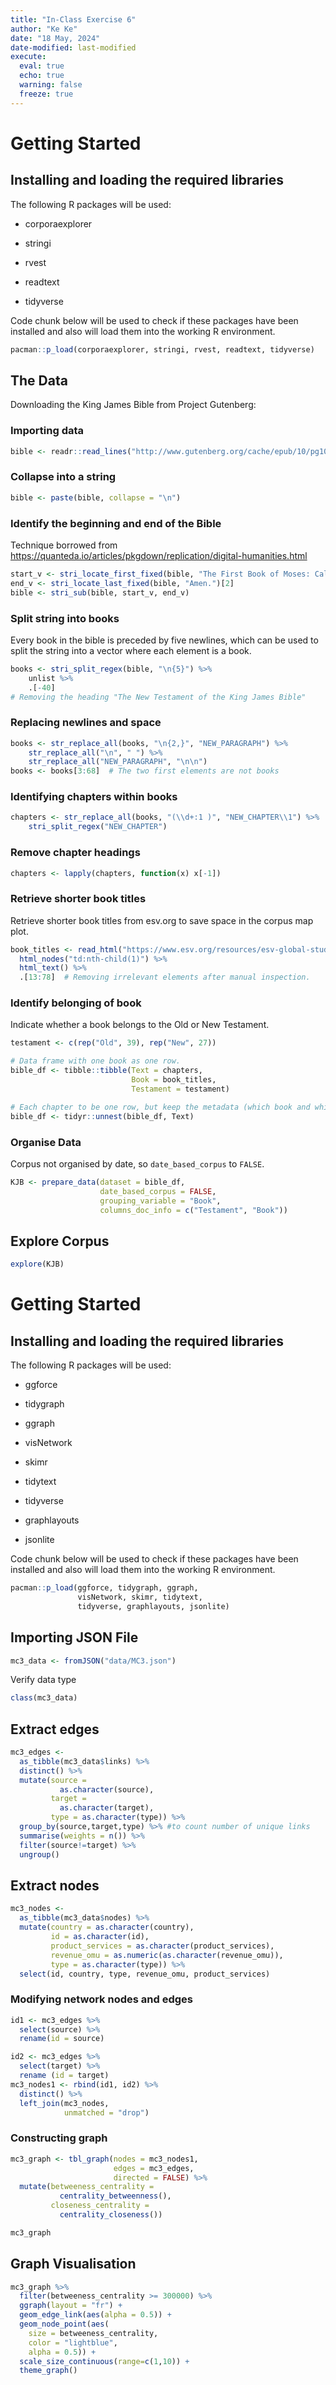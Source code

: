 ```yaml
---
title: "In-Class Exercise 6"
author: "Ke Ke"
date: "18 May, 2024"
date-modified: last-modified
execute: 
  eval: true
  echo: true
  warning: false
  freeze: true
---
```


# Getting Started

## Installing and loading the required libraries

The following R packages will be used:

-   corporaexplorer

-   stringi

-   rvest

-   readtext

-   tidyverse

Code chunk below will be used to check if these packages have been installed and also will load them into the working R environment.

```r
pacman::p_load(corporaexplorer, stringi, rvest, readtext, tidyverse)
```

## **The Data**

Downloading the King James Bible from Project Gutenberg:

### **Importing data**

```r
bible <- readr::read_lines("http://www.gutenberg.org/cache/epub/10/pg10.txt")
```

### Collapse into a string

```r
bible <- paste(bible, collapse = "\n")
```

### **Identify the beginning and end of the Bible**

Technique borrowed from <https://quanteda.io/articles/pkgdown/replication/digital-humanities.html>

```r

start_v <- stri_locate_first_fixed(bible, "The First Book of Moses: Called Genesis")[1]
end_v <- stri_locate_last_fixed(bible, "Amen.")[2]
bible <- stri_sub(bible, start_v, end_v)
```

### **Split string into books**

Every book in the bible is preceded by five newlines, which can be used to split the string into a vector where each element is a book.

```r
books <- stri_split_regex(bible, "\n{5}") %>%
    unlist %>%
    .[-40]  
# Removing the heading "The New Testament of the King James Bible"
```

### **Replacing newlines and space**

```r
books <- str_replace_all(books, "\n{2,}", "NEW_PARAGRAPH") %>%
    str_replace_all("\n", " ") %>%
    str_replace_all("NEW_PARAGRAPH", "\n\n")
books <- books[3:68]  # The two first elements are not books
```

### **Identifying chapters within books**

```r
chapters <- str_replace_all(books, "(\\d+:1 )", "NEW_CHAPTER\\1") %>%
    stri_split_regex("NEW_CHAPTER")
```

### **Remove chapter headings**

```r
chapters <- lapply(chapters, function(x) x[-1])
```

### **Retrieve shorter book titles**

Retrieve shorter book titles from esv.org to save space in the corpus map plot.

```r
book_titles <- read_html("https://www.esv.org/resources/esv-global-study-bible/list-of-abbreviations") %>%
  html_nodes("td:nth-child(1)") %>%
  html_text() %>%
  .[13:78]  # Removing irrelevant elements after manual inspection.
```

### Identify belonging of book

Indicate whether a book belongs to the Old or New Testament.

```r
testament <- c(rep("Old", 39), rep("New", 27))
```

```r
# Data frame with one book as one row.
bible_df <- tibble::tibble(Text = chapters,
                           Book = book_titles,
                           Testament = testament)

# Each chapter to be one row, but keep the metadata (which book and which testament).
bible_df <- tidyr::unnest(bible_df, Text)
```

### **Organise Data**

Corpus not organised by date, so `date_based_corpus` to `FALSE`.

```r
KJB <- prepare_data(dataset = bible_df,
                    date_based_corpus = FALSE,
                    grouping_variable = "Book",
                    columns_doc_info = c("Testament", "Book"))
```

## **Explore Corpus**

```r
explore(KJB)
```

# Getting Started

## Installing and loading the required libraries

The following R packages will be used:

-   ggforce

-   tidygraph

-   ggraph

-   visNetwork

-   skimr

-   tidytext

-   tidyverse

-   graphlayouts

-   jsonlite

Code chunk below will be used to check if these packages have been installed and also will load them into the working R environment.

```r
pacman::p_load(ggforce, tidygraph, ggraph, 
               visNetwork, skimr, tidytext,
               tidyverse, graphlayouts, jsonlite)
```

## **Importing JSON File**

```r
mc3_data <- fromJSON("data/MC3.json")
```

Verify data type

```r
class(mc3_data)
```

## Extract edges

```r
mc3_edges <-
  as_tibble(mc3_data$links) %>%
  distinct() %>%
  mutate(source =
           as.character(source),
         target =
           as.character(target),
         type = as.character(type)) %>%
  group_by(source,target,type) %>% #to count number of unique links
  summarise(weights = n()) %>%
  filter(source!=target) %>%
  ungroup()
```

## Extract nodes

```r
mc3_nodes <-
  as_tibble(mc3_data$nodes) %>%
  mutate(country = as.character(country),
         id = as.character(id),
         product_services = as.character(product_services),
         revenue_omu = as.numeric(as.character(revenue_omu)),
         type = as.character(type)) %>%
  select(id, country, type, revenue_omu, product_services)
```

### **Modifying network nodes and edges**

```r
id1 <- mc3_edges %>%
  select(source) %>%
  rename(id = source)

id2 <- mc3_edges %>%
  select(target) %>%
  rename (id = target)
mc3_nodes1 <- rbind(id1, id2) %>%
  distinct() %>%
  left_join(mc3_nodes,
            unmatched = "drop")
```

### **Constructing graph**

```r
mc3_graph <- tbl_graph(nodes = mc3_nodes1,
                       edges = mc3_edges,
                       directed = FALSE) %>%
  mutate(betweeness_centrality = 
           centrality_betweenness(),
         closeness_centrality = 
           centrality_closeness())
```

```r
mc3_graph
```

## Graph Visualisation

```r
mc3_graph %>%
  filter(betweeness_centrality >= 300000) %>%
  ggraph(layout = "fr") +
  geom_edge_link(aes(alpha = 0.5)) +
  geom_node_point(aes(
    size = betweeness_centrality,
    color = "lightblue",
    alpha = 0.5)) +
  scale_size_continuous(range=c(1,10)) +
  theme_graph()
```
